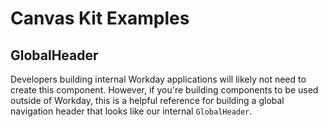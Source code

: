 
<Meta title="Examples/GlobalHeader/React" />

# Canvas Kit Examples

## GlobalHeader
Developers building internal Workday applications will likely not need to create this component. However, if you're building components to be used outside of Workday, this is a helpful reference for building a global navigation header that looks like our internal `GlobalHeader`.
<ExampleCodeBlock code={Basic} />
